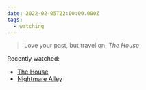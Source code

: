 ```yaml
---
date: 2022-02-05T22:00:00.000Z
tags:
  - watching
---
```

> Love your past, but travel on.
> <cite><i>The House</i></cite>

Recently watched:

* [The House](https://letterboxd.com/film/the-house-2022-1/)
* [Nightmare Alley](https://letterboxd.com/film/nightmare-alley-2021/)